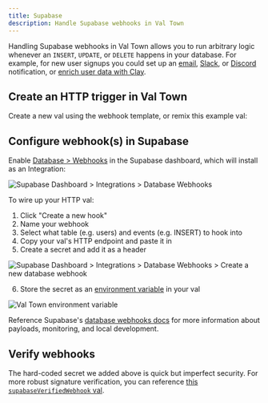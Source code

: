 ```yaml
---
title: Supabase
description: Handle Supabase webhooks in Val Town
---
```



Handling Supabase webhooks in Val Town allows you to run arbitrary logic whenever an `INSERT`, `UPDATE`, or `DELETE` happens in your database. For example, for new user signups you could set up an [email](/std/email), [Slack](/integrations/slack/send-messages-to-slack), or [Discord](/integrations/discord/send-message) notification, or [enrich user data with Clay](https://www.val.town/x/charmaine/clay-proxy).

## Create an HTTP trigger in Val Town

Create a new val using the webhook template, or remix this example val:

<Val url="https://www.val.town/embed/x/petermillspaugh/supabaseWebhook/main.ts" />

## Configure webhook(s) in Supabase

Enable [Database > Webhooks](https://supabase.com/dashboard/project/_/integrations/webhooks/webhooks) in the Supabase dashboard, which will install as an Integration:

![Supabase Dashboard > Integrations > Database Webhooks](./supabase-database-webhooks.png)

To wire up your HTTP val:

1. Click "Create a new hook"
2. Name your webhook
3. Select what table (e.g. users) and events (e.g. INSERT) to hook into
4. Copy your val's HTTP endpoint and paste it in
5. Create a secret and add it as a header

![Supabase Dashboard > Integrations > Database Webhooks > Create a new database webhook](./supabase-create-new-database-webhook.png)

6. Store the secret as an [environment variable](/reference/environment-variables/) in your val

![Val Town environment variable](./supabase-webhook-secret-env-var.png)

Reference Supabase's [database webhooks docs](https://supabase.com/docs/guides/database/webhooks) for more information about payloads, monitoring, and local development.

## Verify webhooks

The hard-coded secret we added above is quick but imperfect security. For more robust signature verification, you can reference [this `supabaseVerifiedWebhook` val](https://www.val.town/x/petermillspaugh/supabaseVerifiedWebhook).
